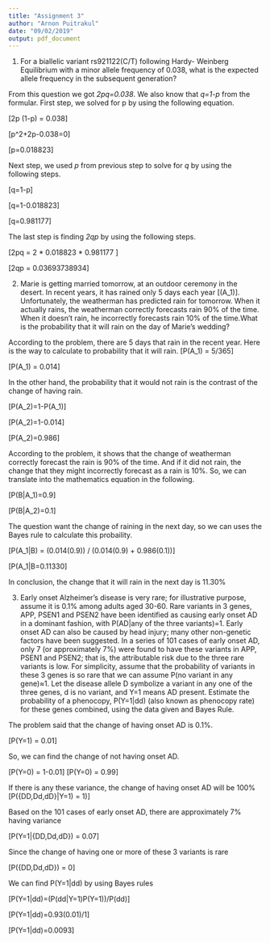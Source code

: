 ```yaml
---
title: "Assignment 3"
author: "Arnon Puitrakul"
date: "09/02/2019"
output: pdf_document
---
```


1. For a biallelic variant rs921122(C/T) following Hardy- Weinberg Equilibrium with a minor allele frequency of 0.038, what is the expected allele frequency in the subsequent generation?

From this question we got *2pq=0.038*. We also know that *q=1-p* from the formular. First step, we solved for p by using the following equation.

\[2p (1-p) = 0.038\]

\[p^2+2p-0.038=0\]

\[p=0.018823\]

Next step, we used *p* from previous step to solve for *q* by using the following steps.

\[q=1-p\]

\[q=1-0.018823\]

\[q=0.981177\]

The last step is finding *2qp* by using the following steps.

\[2pq = 2 * 0.018823 * 0.981177 \]

\[2qp = 0.03693738934\]

2. Marie is getting married tomorrow, at an outdoor ceremony in the desert. In recent years, it has rained only 5 days each year \[(A_1)\]. Unfortunately, the weatherman has predicted rain for tomorrow. When it actually rains, the weatherman correctly forecasts rain 90% of the time. When it doesn't rain, he incorrectly forecasts rain 10% of the time.What is the probability that it will rain on the day of Marie's wedding?

According to the problem, there are 5 days that rain in the recent year. Here is the way to calculate to probability that it will rain.
\[P(A_1) = 5/365\]

\[P(A_1) = 0.014\]

In the other hand, the probability that it would not rain is the contrast of the change of having rain.

\[P(A_2)=1-P(A_1)\]

\[P(A_2)=1-0.014\]

\[P(A_2)=0.986\]

According to the problem, it shows that the change of weatherman correctly forecast the rain is 90% of the time. And if it did not rain, the change that they might incorrectly forecast as a rain is 10%. So, we can translate into the mathematics equation in the following.

\[P(B|A_1)=0.9\]

\[P(B|A_2)=0.1\]

The question want the change of raining in the next day, so we can uses the Bayes rule to calculate this probaility.

\[P(A_1|B) = (0.014(0.9)) / (0.014(0.9) + 0.986(0.1))\]

\[P(A_1|B=0.11330\]

In conclusion, the change that it will rain in the next day is 11.30%

3. Early onset Alzheimer’s disease is very rare; for illustrative purpose, assume it is 0.1% among adults aged 30-60. Rare variants in 3 genes, APP, PSEN1 and PSEN2 have been identified as causing early onset AD in a dominant fashion, with P(AD|any of the three variants)=1. Early onset AD can also be caused by head injury; many other non-genetic factors have been suggested. In a series of 101 cases of early onset AD, only 7 (or approximately 7%) were found to have these variants in APP, PSEN1 and PSEN2; that is, the attributable risk due to the three rare variants is low. For simplicity, assume that the probability of variants in these 3 genes is so rare that we can assume P(no variant in any gene)≈1. Let the disease allele D symbolize a variant in any one of the three genes, d is no variant, and Y=1 means AD present. Estimate the probability of a phenocopy, P(Y=1|dd) (also known as phenocopy rate) for these genes combined, using the data given and Bayes Rule.

The problem said that the change of having onset AD is 0.1%.

\[P(Y=1) = 0.01\]

So, we can find the change of not having onset AD.

\[P(Y=0) = 1-0.01\]
\[P(Y=0) = 0.99\]

If there is any these variance, the change of having onset AD will be 100%
\[P({DD,Dd,dD}|Y=1) = 1)\]

Based on the 101 cases of early onset AD, there are approximately 7% having variance

\[P(Y=1|{DD,Dd,dD}) = 0.07\]

Since the change of having one or more of these 3 variants is rare

\[P({DD,Dd,dD}) = 0\]

We can find P(Y=1|dd) by using Bayes rules

\[P(Y=1|dd)=(P(dd|Y=1)P(Y=1))/P(dd)\]

\[P(Y=1|dd)=0.93(0.01)/1\]

\[P(Y=1|dd)=0.0093\]